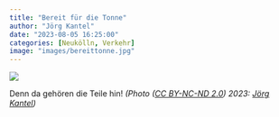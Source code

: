 ```yaml
---
title: "Bereit für die Tonne"
author: "Jörg Kantel"
date: "2023-08-05 16:25:00"
categories: [Neukölln, Verkehr]
image: "images/bereittonne.jpg"
---
```


[![](images/bereittonne-b.jpg)](https://www.flickr.com/photos/schockwellenreiter/53095241649/)

Denn da gehören die Teile hin! *(Photo ([CC BY-NC-ND 2.0](http://creativecommons.org/licenses/by-nc-nd/2.0/)) 2023: [Jörg Kantel](http://cognitiones.kantel-chaos-team.de/cv.html))*